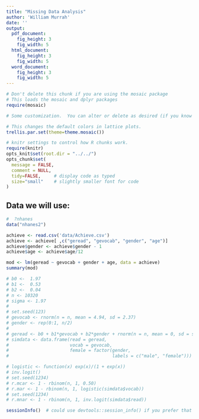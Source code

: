 ```yaml
---
title: "Missing Data Analysis"
author: 'William Murrah'
date: ''
output:
  pdf_document:
    fig_height: 3
    fig_width: 5
  html_document:
    fig_height: 3
    fig_width: 5
  word_document:
    fig_height: 3
    fig_width: 5
---
```

```r
# Don't delete this chunk if you are using the mosaic package
# This loads the mosaic and dplyr packages
require(mosaic)
```

```r
# Some customization.  You can alter or delete as desired (if you know what you are doing).

# This changes the default colors in lattice plots.
trellis.par.set(theme=theme.mosaic())  

# knitr settings to control how R chunks work.
require(knitr)
opts_knit$set(root.dir = "../../")
opts_chunk$set(
  message = FALSE,
  comment = NULL,
  tidy=FALSE,     # display code as typed
  size="small"    # slightly smaller font for code
)
```


## Data we will use:

```r
#  ?nhanes
data("nhanes2")
```

```r
achieve <- read.csv('data/Achieve.csv')
achieve <- achieve[ ,c("geread", "gevocab", "gender", "age")]
achieve$gender <- achieve$gender - 1
achieve$age <- achieve$age/12

```

```r
mod <- lm(geread ~ gevocab + gender + age, data = achieve)
summary(mod)
```

```r
# b0 <-  1.97
# b1 <-  0.53
# b2 <-  0.04
# n <- 10320
# sigma <- 1.97
# 
# set.seed(123)
# gevocab <- rnorm(n = n, mean = 4.94, sd = 2.37)
# gender <- rep(0:1, n/2)
# 
# geread <- b0 + b1*gevocab + b2*gender + rnorm(n = n, mean = 0, sd = sigma )
# simdata <- data.frame(read = geread, 
#                       vocab = gevocab,
#                       female = factor(gender, 
#                                       labels = c("male", "female")))
```

```r
# logistic <- function(x) exp(x)/(1 + exp(x))
# inv.logit()
# set.seed(1234)
# r.mcar <- 1 - rbinom(n, 1, 0.50)
# r.mar <- 1 - rbinom(n, 1, logistic(simdata$vocab))
# set.seed(1234)
# r.mnar <- 1 - rbinom(n, 1, inv.logit(simdata$read))
```

```r
sessionInfo()  # could use devtools::session_info() if you prefer that
```
  